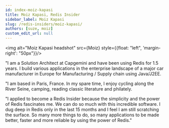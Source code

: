 ```yaml
---
id: index-moiz-kapasi
title: Moiz Kapasi, Redis Insider
sidebar_label: Moiz Kapasi
slug: /redis-insiders/moiz-kapasi/
authors: [suze, moiz]
custom_edit_url: null
---
```


<img alt="Moiz Kapasi headshot" src={Moiz} style={{float: "left", 'margin-right': "50px"}}/>

"I am a Solution Architect at Capgemini and have been using Redis for 1.5 years. I build various applications in the enterprise landscape of a major car manufacturer in Europe for Manufacturing / Supply chain using Java/J2EE.

"I am based in Paris, France. In my spare time, I enjoy cycling along the River Seine, camping, reading classic literature and philately.

"I applied to become a Redis Insider because the simplicity and the power of Redis fascinates me. We can do so much with this incredible software. I dug deep in Redis only in the last 15 months and I feel I am still scratching the surface. So many more things to do, so many applications to be made better, faster and more reliable by using the power of Redis."

<div style={{clear: "left"}}></div>
